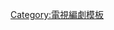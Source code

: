 {{Navbox
|name   = 史蒂芬·莫法特
|title  = [[史蒂芬·莫法特]]
|listclass = hlist
|state = {{{state|autocollapse}}}

| group1 = 電視編劇和製片
| list1  =
* 《[[校園新聞編輯室]]》（1989–93）
* 《{{le|谈笑分生|Joking Apart}}》（1993–95）
* 《{{le|查克 (電視劇)|Chalk (TV series)|查克}}》（1997）
* 《[[冤家成双对]]》（2000–04）
* 《[[變身怪醫 (電視劇)|變身怪醫]]》（2007）
* 《[[異世奇人]]》（2010–17）
* 《[[神探夏洛克]]》（2010–17）
* 《[[德古拉 (2020年電視劇)|德古拉]]》（2020）
* 《[[時空旅人之妻 (電視劇)|時空旅人之妻]]》（2022）

| group2 = 電影編劇
| list2  = 
* 《[[丁丁历险记 (电影)|丁丁历险记]]》（2011）

}}<noinclude>
{{collapsible option}}
{{DEFAULTSORT:Moffat, Steven}}
[[Category:電視編劇模板]]
</noinclude>